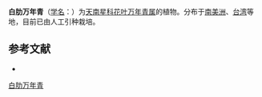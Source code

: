 {{Speciesbox
| name = 白肋万年青
| status = 
| status_system = 
| image = 
| genus = Dieffenbachia
| species = leopoldii
| authority = Bull.
}}

'''白肋万年青'''（[[学名|学名]]：{{lang|la|''Dieffenbachia leopoldii''}}）为[[天南星科|天南星科]][[花叶万年青属|花叶万年青属]]的植物。分布于[[南美洲|南美洲]]、[[台湾|台湾]]等地，目前已由人工引种栽培。

== 参考文献 ==
<div class="references-small">
* {{cite web| url =http://www.bioinfo.cn/db05/KmzwSpecies.php?action=view&id=309| title =白肋万年青| work =《中国高等植物数据库全库》| publisher =中国科学院微生物研究所| author =昆明植物研究所| accessdate =2009-02-21| deadurl =yes| archiveurl =https://web.archive.org/web/20160305062156/http://www.bioinfo.cn/db05/KmzwSpecies.php?action=view&id=309| archivedate =2016-03-05}}
</div>
{{Taxonbar|from=Q15224957}}

{{DEFAULTSORT:Dieffenbachia leopoldii}}
[[Category:花叶万年青属|白肋万年青]]


{{Araceae-stub}}